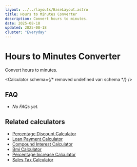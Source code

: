 ```yaml
---
layout: ../../layouts/BaseLayout.astro
title: Hours to Minutes Converter
description: Convert hours to minutes.
date: 2025-08-18
updated: 2025-08-18
cluster: "Everyday"
---
```




# Hours to Minutes Converter

Convert hours to minutes.

<Calculator schema={/* removed undefined var: schema */} />

## FAQ

- _No FAQs yet._

## Related calculators
- [Percentage Discount Calculator](/calculators/percentage-discount-calculator/)
- [Loan Payment Calculator](/calculators/loan-payment-calculator/)
- [Compound Interest Calculator](/calculators/compound-interest-calculator/)
- [Bmi Calculator](/calculators/bmi-calculator/)
- [Percentage Increase Calculator](/calculators/percentage-increase-calculator/)
- [Sales Tax Calculator](/calculators/sales-tax-calculator/)
